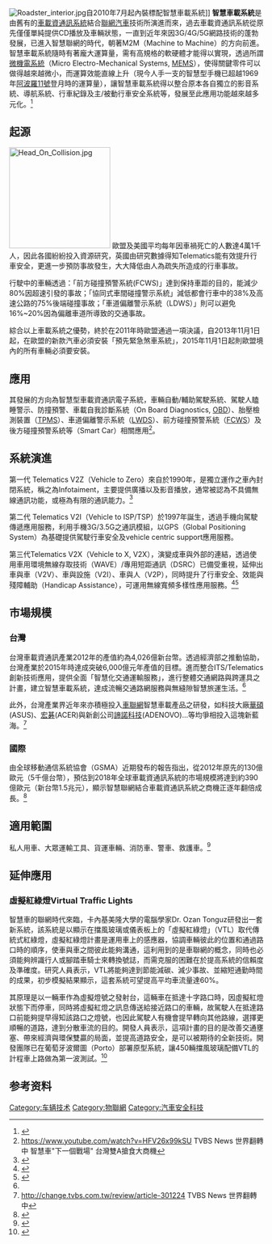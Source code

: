 {{copyedit|time=2015-04-09T09:46:06+00:00}}
[[File:Roadster_interior.jpg|thumb]]自2010年7月起內裝標配智慧車載系統]]
'''智慧車載系統'''是由舊有的[[車載資訊系統|車載資通訊系統]]結合[[聯網汽車|聯網汽車]]技術所演進而來，過去車載資通訊系統從原先僅僅單純提供CD播放及車輛狀態，一直到近年來因3G/4G/5G網路技術的蓬勃發展，已進入智慧聯網的時代，朝著M2M（Machine to Machine）的方向前進。智慧車載系統隨時有著龐大運算量，需有高規格的軟硬體才能得以實現，透過所謂[[微機電系統|微機電系統]]（Micro Electro-Mechanical Systems, [[MEMS|MEMS]]），使得關鍵零件可以做得越來越微小，而運算效能直線上升（現今人手一支的智慧型手機已超越1969年[[阿波羅11號|阿波羅11號]]登月時的運算量），讓智慧車載系統得以整合原本各自獨立的影音系統、導航系統、行車紀錄及主/被動行車安全系統等，發展至此應用功能越來越多元化。<ref>{{Cite web |url=http://www.ctimes.com.tw/DispNews-tw.asp?O=HJV3EASTSRTSA-0ME7 |title=Ctimes |accessdate=2015-04-09 |archive-date=2015-04-14 |archive-url=https://web.archive.org/web/20150414195501/http://www.ctimes.com.tw/DispNews-tw.asp?O=HJV3EASTSRTSA-0ME7 |dead-url=no }}</ref>

==起源==
[[File:Head_On_Collision.jpg|200px]]
歐盟及美國平均每年因車禍死亡的人數達4萬1千人，因此各國紛紛投入資源研究，英國由研究數據得知Telematics能有效提升行車安全，更進一步預防事故發生，大大降低由人為疏失所造成的行車事故。

行駛中的車輛透過：「前方碰撞預警系統(FCWS)」達到保持車距的目的，能減少80%因超速引發的事故；「協同式車間碰撞警示系統」減低都會行車中的38%及高速公路的75%後端碰撞事故；「車道偏離警示系統（LDWS）」則可以避免16%~20%因為偏離車道所導致的交通事故。

綜合以上車載系統之優勢，終於在2011年時歐盟通過一項決議，自2013年11月1日起，在歐盟的新款汽車必須安裝「預先緊急煞車系統」，2015年11月1日起則歐盟境內的所有車輛必須要安裝。

==應用==
其發展的方向為智慧型車載資通訊電子系統，車輛自動/輔助駕駛系統、駕駛人瞌睡警示、防撞預警、車載自我診斷系統（On Board Diagnostics, [[OBD|OBD]]）、胎壓檢測裝置（[[TPMS|TPMS]]）、車道偏離警示系統（[[車道偏離警示|LWDS]]）、前方碰撞預警系統（[[汽車防撞系統|FCWS]]）及後方碰撞預警系統等{{le|智慧車|Smart (automobile)}}（Smart Car）相關應用<ref>https://www.youtube.com/watch?v=HFV26x99kSU TVBS News 世界翻轉中 智慧車"下一個戰場" 台灣雙A搶食大商機</ref>。

==系統演進==
第一代 Telematics V2Z（Vehicle to Zero）來自於1990年，是獨立運作之車內封閉系統，稱之為Infotaiment，主要提供廣播以及影音播放，通常被認為不具備無線通訊功能，或極為有限的通訊能力。<ref>{{Cite web |url=http://www.digitimes.com.tw/tw/iot/shwnws.asp?cnlid=15&cat=10&cat1=99&id=0000367860_FRM7G0P572RTZ9LB0ZU9E |title=DIGITIMES |accessdate=2015-04-09 |archive-date=2015-04-15 |archive-url=https://web.archive.org/web/20150415013546/http://www.digitimes.com.tw/tw/iot/shwnws.asp?cnlid=15&cat=10&cat1=99&id=0000367860_FRM7G0P572RTZ9LB0ZU9E |dead-url=no }}</ref>

第二代 Telematics V2I（Vehicle to ISP/TSP）於1997年誕生，透過手機向駕駛傳遞應用服務，利用手機3G/3.5G之通訊模組，以GPS（Global Positioning System）為基礎提供駕駛行車安全及vehicle centric support應用服務。

第三代Telematics V2X（Vehicle to X, V2X），演變成車與外部的連結，透過使用車用環境無線存取技術（WAVE）/專用短距通訊（DSRC）已備受重視，延伸出車與車（V2V）、車與設施（V2I）、車與人（V2P），同時提升了行車安全、效能與殘障輔助（Handicap Assistance），可運用無線寬頻多樣性應用服務。<ref name="Telematics current status and Future Trend" >{{cite web
  |title=Telematics current status and Future Trend
  |url=http://wocc2008.aoetek.com/PDF/T11.pdf
  |date=April 2008
  |author=Chia-Hsiang Chang
  |publisher=財團法人資訊工業策進會
  |format=PDF
  |accessdate=2015-04-09
  |archive-date=2015-04-16
  |archive-url=https://web.archive.org/web/20150416173308/http://wocc2008.aoetek.com/PDF/T11.pdf
  |dead-url=no
  }}</ref><ref>{{Cite web |url=http://www.2cm.com.tw/coverstory_content.asp?sn=1103310009 |title=新通訊元件雜誌 |accessdate=2015-04-09 |archive-date=2015-04-15 |archive-url=https://web.archive.org/web/20150415053302/http://www.2cm.com.tw/coverstory_content.asp?sn=1103310009 |dead-url=no }}</ref>

==市場規模==
===台灣===
台灣車載資通訊產業2012年的產值約為4,026億新台幣。透過經濟部之推動協助，台灣產業於2015年時達成突破6,000億元年產值的目標。進而整合ITS/Telematics創新技術應用，提供全面「智慧化交通運輸服務」，進行整體交通網路與跨運具之計畫，建立智慧車載系統，達成流暢交通路網服務與無縫隙智慧旅運生活。<ref name="智慧交通/車載資通訊推動方案" >{{cite web
  |title=智慧交通/車載資通訊推動方案
  |url=http://www.nici.ey.gov.tw/Upload/RelFile/2830/706081/d7386ce0-93f0-4cb4-bee4-b9ae711175fd.pdf
  |date=2010
  |author=經濟部
  |publisher=行政院國家資訊通信發展推動小組
  |format=PDF
  |access-date=2015-04-27
  |archive-url=https://web.archive.org/web/20160222011253/http://www.nici.ey.gov.tw/Upload/RelFile/2830/706081/d7386ce0-93f0-4cb4-bee4-b9ae711175fd.pdf
  |archive-date=2016-02-22
  |dead-url=yes
  }}</ref>
此外，台灣產業界近年來亦積極投入[[車聯網|車聯網]]智慧車載產品之研發，如科技大廠[[華碩|華碩]](ASUS)、[[宏碁|宏碁]](ACER)與新創公司[[諦諾科技|諦諾科技]](ADENOVO)...等均爭相投入這塊新藍海。<ref>http://change.tvbs.com.tw/review/article-301224 {{Wayback|url=http://change.tvbs.com.tw/review/article-301224 |date=20160418201125 }} TVBS News 世界翻轉中</ref>

===國際===
由全球移動通信系統協會（GSMA）近期發布的報告指出，從2012年原先的130億歐元（5千億台幣），預估到2018年全球車載資通訊系統的市場規模將達到約390億歐元（新台幣1.5兆元），顯示智慧聯網結合車載資通訊系統之商機正逐年翻倍成長。<ref name="Connected Car Forecast">{{cite web
  |title=Global Connected Car Market to Grow Threefold Within Five Years
  |url=http://www.gsma.com/connectedliving/wp-content/uploads/2013/06/cl_ma_forecast_06_13.pdf
  |date=2013
  |author=GSMA Head Office
  |publisher=GSMA
  |format=PDF
  |accessdate=2015-04-27
  |archive-date=2015-03-22
  |archive-url=https://web.archive.org/web/20150322081141/http://www.gsma.com/connectedliving/wp-content/uploads/2013/06/cl_ma_forecast_06_13.pdf
  |dead-url=no
  }}</ref>

==適用範圍==
私人用車、大眾運輸工具、貨運車輛、消防車、警車、救護車。<ref name="智慧安全車輛與車載無線通訊國際發展趨勢簡介">{{cite web
  |title=智慧安全車輛與車載無線通訊國際發展趨勢簡介
  |url=http://www.car-safety.org.tw/uploads/Rule/%E6%99%BA%E6%85%A7%E5%AE%89%E5%85%A8%E8%BB%8A%E8%BC%9B%E8%88%87%E8%BB%8A%E8%BC%89%E7%84%A1%E7%B7%9A%E9%80%9A%E8%A8%8A%E5%9C%8B%E9%9A%9B%E7%99%BC%E5%B1%95%E8%B6%A8%E5%8B%A2%E7%B0%A1%E4%BB%8B.pdf
  |date=2008
  |author=陳柏全、柯亮宇
  |publisher=財團法人車輛研究測試中心
  |format=PDF
  |accessdate=2015-04-09
  |archive-date=2015-04-13
  |archive-url=https://web.archive.org/web/20150413063700/http://www.car-safety.org.tw/uploads/Rule/%E6%99%BA%E6%85%A7%E5%AE%89%E5%85%A8%E8%BB%8A%E8%BC%9B%E8%88%87%E8%BB%8A%E8%BC%89%E7%84%A1%E7%B7%9A%E9%80%9A%E8%A8%8A%E5%9C%8B%E9%9A%9B%E7%99%BC%E5%B1%95%E8%B6%A8%E5%8B%A2%E7%B0%A1%E4%BB%8B.pdf
  |dead-url=no
  }}</ref>

==延伸應用==
===虛擬紅綠燈Virtual Traffic Lights===
智慧車的聯網時代來臨，卡內基美隆大學的電腦學家Dr. Ozan Tonguz研發出一套新系統，該系統是以顯示在擋風玻璃或儀表板上的「虛擬紅綠燈」（VTL）取代傳統式紅綠燈，虛擬紅綠燈計畫是運用車上的感應器，協調車輛彼此的位置和通過路口時的順序，使車與車之間彼此能夠溝通，這利用到的是車聯網的概念，同時也必須能夠辨識行人或腳踏車騎士來轉換號誌，而需克服的困難在於提高系統的信賴度及準確度。研究人員表示，VTL將能夠達到節能減碳、減少事故、並縮短通勤時間的成果，初步模擬結果顯示，這套系統可望提高平均車流量達60%。

其原理是以一輛車作為虛擬燈號之發射台，這輛車在抵達十字路口時，因虛擬紅燈狀態下而停車，同時將虛擬紅燈之訊息傳送給接近路口的車輛，故駕駛人在抵達路口前能夠提早得知該路口之燈號，也因此駕駛人有機會提早轉向其他路線，選擇更順暢的道路，達到分散車流的目的。開發人員表示，這項計畫的目的是改善交通壅塞、帶來經濟與環保雙贏的局面，並提高道路安全，是可以被期待的全新技術。開發團隊已在葡萄牙波爾圖（Porto）部署原型系統，讓450輛擋風玻璃配備VTL的計程車上路做為第一波測試。<ref>{{Cite web |url=http://edition.cnn.com/2015/01/14/tech/virtual-traffic-lights-windshield/ |title=CNN international |accessdate=2015-04-28 |archive-date=2015-01-23 |archive-url=https://web.archive.org/web/20150123024003/http://edition.cnn.com/2015/01/14/tech/virtual-traffic-lights-windshield |dead-url=no }}</ref>

==参考资料==
{{reflist}}

[[Category:车辆技术|Category:车辆技术]]
[[Category:物聯網|Category:物聯網]]
[[Category:汽車安全科技|Category:汽車安全科技]]